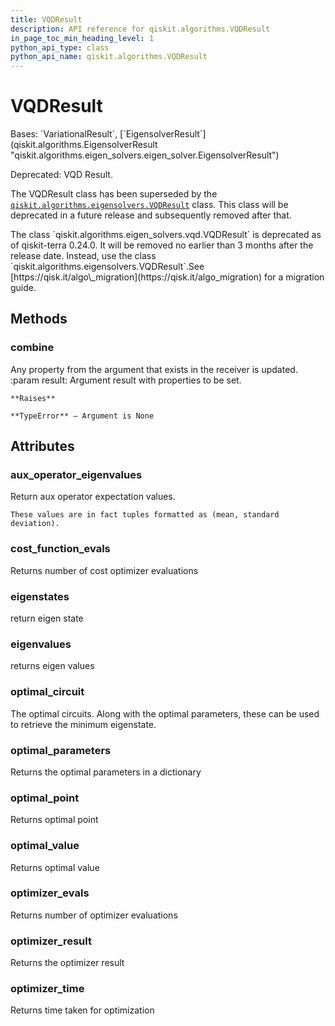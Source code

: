 ```yaml
---
title: VQDResult
description: API reference for qiskit.algorithms.VQDResult
in_page_toc_min_heading_level: 1
python_api_type: class
python_api_name: qiskit.algorithms.VQDResult
---
```


# VQDResult

<Class id="qiskit.algorithms.VQDResult" isDedicatedPage={true} github="https://github.com/qiskit/qiskit/tree/stable/0.24/qiskit/algorithms/eigen_solvers/vqd.py" signature="VQDResult">
  Bases: `VariationalResult`, [`EigensolverResult`](qiskit.algorithms.EigensolverResult "qiskit.algorithms.eigen_solvers.eigen_solver.EigensolverResult")

  Deprecated: VQD Result.

  The VQDResult class has been superseded by the [`qiskit.algorithms.eigensolvers.VQDResult`](qiskit.algorithms.eigensolvers.VQDResult "qiskit.algorithms.eigensolvers.VQDResult") class. This class will be deprecated in a future release and subsequently removed after that.

  <Admonition title="Deprecated since version 0.24.0" type="danger">
    The class `qiskit.algorithms.eigen_solvers.vqd.VQDResult` is deprecated as of qiskit-terra 0.24.0. It will be removed no earlier than 3 months after the release date. Instead, use the class `qiskit.algorithms.eigensolvers.VQDResult`.See [https://qisk.it/algo\_migration](https://qisk.it/algo_migration) for a migration guide.
  </Admonition>

  ## Methods

  <span id="qiskit-algorithms-vqdresult-combine" />

  ### combine

  <Function id="qiskit.algorithms.VQDResult.combine" name="combine" signature="VQDResult.combine(result)">
    Any property from the argument that exists in the receiver is updated. :param result: Argument result with properties to be set.

    **Raises**

    **TypeError** – Argument is None
  </Function>

  ## Attributes

  ### aux\_operator\_eigenvalues

  <Attribute id="qiskit.algorithms.VQDResult.aux_operator_eigenvalues" name="aux_operator_eigenvalues">
    Return aux operator expectation values.

    These values are in fact tuples formatted as (mean, standard deviation).
  </Attribute>

  ### cost\_function\_evals

  <Attribute id="qiskit.algorithms.VQDResult.cost_function_evals" name="cost_function_evals">
    Returns number of cost optimizer evaluations
  </Attribute>

  ### eigenstates

  <Attribute id="qiskit.algorithms.VQDResult.eigenstates" name="eigenstates">
    return eigen state
  </Attribute>

  ### eigenvalues

  <Attribute id="qiskit.algorithms.VQDResult.eigenvalues" name="eigenvalues">
    returns eigen values
  </Attribute>

  ### optimal\_circuit

  <Attribute id="qiskit.algorithms.VQDResult.optimal_circuit" name="optimal_circuit">
    The optimal circuits. Along with the optimal parameters, these can be used to retrieve the minimum eigenstate.
  </Attribute>

  ### optimal\_parameters

  <Attribute id="qiskit.algorithms.VQDResult.optimal_parameters" name="optimal_parameters">
    Returns the optimal parameters in a dictionary
  </Attribute>

  ### optimal\_point

  <Attribute id="qiskit.algorithms.VQDResult.optimal_point" name="optimal_point">
    Returns optimal point
  </Attribute>

  ### optimal\_value

  <Attribute id="qiskit.algorithms.VQDResult.optimal_value" name="optimal_value">
    Returns optimal value
  </Attribute>

  ### optimizer\_evals

  <Attribute id="qiskit.algorithms.VQDResult.optimizer_evals" name="optimizer_evals">
    Returns number of optimizer evaluations
  </Attribute>

  ### optimizer\_result

  <Attribute id="qiskit.algorithms.VQDResult.optimizer_result" name="optimizer_result">
    Returns the optimizer result
  </Attribute>

  ### optimizer\_time

  <Attribute id="qiskit.algorithms.VQDResult.optimizer_time" name="optimizer_time">
    Returns time taken for optimization
  </Attribute>
</Class>

